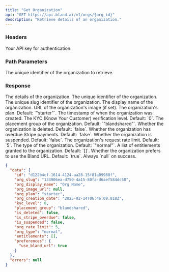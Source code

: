 ```yaml
---
title: "Get Organization"  
api: "GET https://api.bland.ai/v1/orgs/{org_id}"  
description: "Retrieve details of an organization."  
---
```


### Headers

<ParamField header="authorization" type="string" required>  
  Your API key for authentication.  
</ParamField>  

### Path Parameters

<ParamField path="org_id" type="string" required>  
  The unique identifier of the organization to retrieve.  
</ParamField>  

### Response

<ResponseField name="data" type="object">  
  The details of the organization.  
</ResponseField>  

<ResponseField name="data.id" type="string">  
  The unique identifier of the organization.  
</ResponseField>  

<ResponseField name="data.org_slug" type="string">  
  The unique slug identifier of the organization.  
</ResponseField>  

<ResponseField name="data.org_display_name" type="string">  
  The display name of the organization.  
</ResponseField>  

<ResponseField name="data.org_image_url" type="string | null">  
  URL of the organization's image (if set).  
</ResponseField>  

<ResponseField name="data.org_plan" type="string">  
  The organization's plan. Default: `"starter"`.  
</ResponseField>  

<ResponseField name="data.org_creation_date" type="string (ISO 8601)">  
  The timestamp of when the organization was created.  
</ResponseField>  

<ResponseField name="data.kyc_level" type="integer">  
  The KYC (Know Your Customer) verification level. Default: `0`.  
</ResponseField>  

<ResponseField name="data.placement_group" type="string">  
  The placement group of the organization. Default: `"blandshared"`.  
</ResponseField>  

<ResponseField name="data.is_deleted" type="boolean">  
  Whether the organization is deleted. Default: `false`.  
</ResponseField>  

<ResponseField name="data.is_stripe_overdue" type="boolean">  
  Whether the organization has overdue Stripe payments. Default: `false`.  
</ResponseField>  

<ResponseField name="data.is_suspended" type="boolean">  
  Whether the organization is suspended. Default: `false`.  
</ResponseField>  

<ResponseField name="data.org_rate_limit" type="integer">  
  The organization's request rate limit. Default: `5`.  
</ResponseField>  

<ResponseField name="data.org_type" type="string">  
  The type of the organization. Default: `"normal"`.  
</ResponseField>  

<ResponseField name="data.entitlements" type="array">  
  A list of entitlements granted to the organization. Default: `[]`.  
</ResponseField>  

<ResponseField name="data.preferences.use_bland_url" type="boolean">  
  Whether the organization prefers to use the Bland URL. Default: `true`.  
</ResponseField>  

<ResponseField name="errors" type="null">  
  Always `null` on success.  
</ResponseField>  

<ResponseExample>  

```json Response  
{
  "data": {
    "id": "d122b4cf-1614-4124-aa28-15f81a09988f",
    "org_slug": "133906ea-d750-4a15-80fa-d6aef584dc58",
    "org_display_name": "Org Name",
    "org_image_url": null,
    "org_plan": "starter",
    "org_creation_date": "2025-02-14T06:46:09.818Z",
    "kyc_level": 0,
    "placement_group": "blandshared",
    "is_deleted": false,
    "is_stripe_overdue": false,
    "is_suspended": false,
    "org_rate_limit": 5,
    "org_type": "normal",
    "entitlements": [],
    "preferences": {
      "use_bland_url": true
    }
  },
  "errors": null
}
```
</ResponseExample>